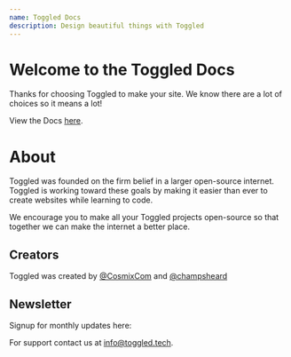 ```yaml
---
name: Toggled Docs
description: Design beautiful things with Toggled
---
```


# Welcome to the Toggled Docs

Thanks for choosing Toggled to make your site. We know there are a lot of choices so it means a lot!

View the Docs [here](./Development).

# About

Toggled was founded on the firm belief in a larger open-source internet. Toggled is working toward these goals by making it easier than ever to create websites while learning to code.

We encourage you to make all your Toggled projects open-source so that together we can make the internet a better place.

## Creators

Toggled was created by <a href="//github.com/cosmixcom">@CosmixCom</a> and <a href="//github.com/champsheard">@champsheard</a>

## Newsletter

Signup for monthly updates here:

<toggledEmail data-name="docsForm"></toggledEmail>

<googleAnalytics data-tag="G-XJV1Z34Z2K"></googleAnalytics>

For support contact us at <a href="mailto:info@toggled.tech">info@toggled.tech</a>.

